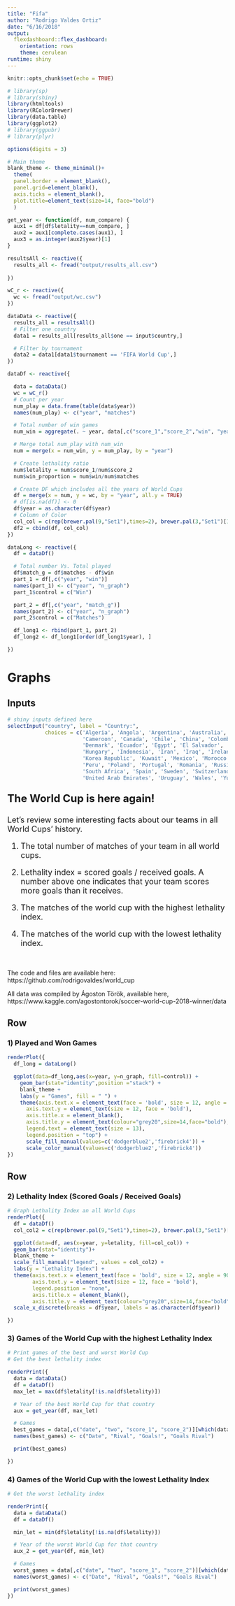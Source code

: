 ```yaml
---
title: "Fifa"
author: "Rodrigo Valdes Ortiz"
date: "6/16/2018"
output:
  flexdashboard::flex_dashboard:
    orientation: rows
    theme: cerulean
runtime: shiny
---
```


```r
knitr::opts_chunk$set(echo = TRUE)

# library(sp)
# library(shiny)
library(htmltools)
library(RColorBrewer)
library(data.table)
library(ggplot2)
# library(ggpubr)
# library(plyr)

options(digits = 3)
```

```r
# Main theme
blank_theme <- theme_minimal()+
  theme(
  panel.border = element_blank(),
  panel.grid=element_blank(),
  axis.ticks = element_blank(),
  plot.title=element_text(size=14, face="bold")
  )
```

```r
get_year <- function(df, num_compare) {
  aux1 = df[df$letality==num_compare, ]
  aux2 = aux1[complete.cases(aux1), ]
  aux3 = as.integer(aux2$year)[1]
}
```

```r
resultsAll <- reactive({
  results_all <- fread("output/results_all.csv")
  
})
```

```r
wC_r <- reactive({
  wc <- fread("output/wc.csv")
})

```


```r
dataData <- reactive({
  results_all = resultsAll()
  # Filter one country
  data1 = results_all[results_all$one == input$country,]

  # Filter by tournament
  data2 = data1[data1$tournament == 'FIFA World Cup',]
})

```

```r
dataDf <- reactive({

  data = dataData()
  wc = wC_r()
  # Count per year
  num_play = data.frame(table(data$year))
  names(num_play) <- c("year", "matches")

  # Total number of win games
  num_win = aggregate(. ~ year, data[,c("score_1","score_2","win", "year")], sum)

  # Merge total num_play with num_win
  num = merge(x = num_win, y = num_play, by = "year")

  # Create lethality ratio
  num$letality = num$score_1/num$score_2
  num$win_proportion = num$win/num$matches

  # Create DF which includes all the years of World Cups
  df = merge(x = num, y = wc, by = "year", all.y = TRUE)
  # df[is.na(df)] <- 0
  df$year = as.character(df$year)
  # Column of Color
  col_col = c(rep(brewer.pal(9,"Set1"),times=2), brewer.pal(3,"Set1")[1:2])
  df2 = cbind(df, col_col)
})
```

```r
dataLong <- reactive({
  df = dataDf()

  # Total number Vs. Total played
  df$match_g = df$matches - df$win
  part_1 = df[,c("year", "win")]
  names(part_1) <- c("year", "n_graph")
  part_1$control = c("Win")

  part_2 = df[,c("year", "match_g")]
  names(part_2) <- c("year", "n_graph")
  part_2$control = c("Matches")

  df_long1 <- rbind(part_1, part_2)
  df_long2 <- df_long1[order(df_long1$year), ]

})
```

Graphs
=====================================  

Inputs {.sidebar}
-------------------------------------

```r
# shiny inputs defined here
selectInput("country", label = "Country:",
            choices = c('Algeria', 'Angola', 'Argentina', 'Australia', 'Austria', 'Belgium', 'Bolivia', 'Bosnia-Herzegovina', 'Brazil', 'Bulgaria',
                        'Cameroon', 'Canada', 'Chile', 'China', 'Colombia', 'Congo DR', 'Costa Rica', 'Croatia', 'Cuba', 'Czech Republic', 'Czechoslovakia',
                        'Denmark', 'Ecuador', 'Egypt', 'El Salvador', 'England', 'France', 'German DR', 'Germany', 'Ghana', 'Greece', 'Haiti', 'Honduras',
                        'Hungary', 'Indonesia', 'Iran', 'Iraq', 'Ireland', 'Israel', 'Italy', 'Ivory Coast', 'Jamaica', 'Japan', 'Korea DPR', 
                        'Korea Republic', 'Kuwait', 'Mexico', 'Morocco', 'Netherlands', 'New Zealand', 'Nigeria', 'Northern Ireland', 'Norway', 'Paraguay',
                        'Peru', 'Poland', 'Portugal', 'Romania', 'Russia', 'Saudi Arabia', 'Scotland', 'Senegal', 'Serbia', 'Slovakia', 'Slovenia', 
                        'South Africa', 'Spain', 'Sweden', 'Switzerland', 'Togo', 'Trinidad and Tobago', 'Tunisia', 'Turkey', 'USA', 'Ukraine', 
                        'United Arab Emirates', 'Uruguay', 'Wales', 'Yugoslavia'), selected = "Mexico")
```


<p align=center><font size=5.5>

<b> The World Cup is here again! </b>

</font>


<p align=justify><font size=4.8>

Let's review some interesting facts about our teams in all World Cups' history. 

1) The total number of matches of your team in all world cups.

2) Lethality index = scored goals / received goals. A number above one indicates that your team scores more goals than it receives. 

3) The matches of the world cup with the highest lethality index.

4) The matches of the world cup with the lowest lethality index.

</font></p>

&emsp;

<p>

The code and files are available here:
https://github.com/rodrigovaldes/world_cup

All data was compiled by Ágoston Török, available here, https://www.kaggle.com/agostontorok/soccer-world-cup-2018-winner/data
</p>



Row
-------------------------------------

### 1) Played and Won Games

```r
renderPlot({
  df_long = dataLong()

  ggplot(data=df_long,aes(x=year, y=n_graph, fill=control)) +
    geom_bar(stat="identity",position ="stack") +
    blank_theme +
    labs(y = "Games", fill = " ") +
    theme(axis.text.x = element_text(face = 'bold', size = 12, angle = 90, vjust = 0.5),
      axis.text.y = element_text(size = 12, face = 'bold'),
      axis.title.x = element_blank(),
      axis.title.y = element_text(colour="grey20",size=14,face="bold"),
      legend.text = element_text(size = 13), 
      legend.position = "top") +
      scale_fill_manual(values=c('dodgerblue2','firebrick4')) +
      scale_color_manual(values=c('dodgerblue2','firebrick4'))
})
```

Row
-------------------------------------

### 2) Lethality Index (Scored Goals / Received Goals)

```r
# Graph Lethality Index an all World Cups
renderPlot({
  df = dataDf()
  col_col2 = c(rep(brewer.pal(9,"Set1"),times=2), brewer.pal(3,"Set1")[1:2])

  ggplot(data=df, aes(x=year, y=letality, fill=col_col)) +
  geom_bar(stat="identity")+
  blank_theme +
  scale_fill_manual("legend", values = col_col2) +
  labs(y = "Lethality Index") +
  theme(axis.text.x = element_text(face = 'bold', size = 12, angle = 90, vjust = 0.5),
        axis.text.y = element_text(size = 12, face = 'bold'),
        legend.position = "none",
        axis.title.x = element_blank(),
        axis.title.y = element_text(colour="grey20",size=14,face="bold")) +
  scale_x_discrete(breaks = df$year, labels = as.character(df$year))

})
```


### 3) Games of the World Cup with the highest Lethality Index

```r
# Print games of the best and worst World Cup
# Get the best lethality index

renderPrint({
  data = dataData()
  df = dataDf()
  max_let = max(df$letality[!is.na(df$letality)])

  # Year of the best World Cup for that country
  aux = get_year(df, max_let)

  # Games
  best_games = data[,c("date", "two", "score_1", "score_2")][which(data$year == aux),]
  names(best_games) <- c("Date", "Rival", "Goals!", "Goals Rival")

  print(best_games)

})

```

### 4) Games of the World Cup with the lowest Lethality Index

```r
# Get the worst lethality index

renderPrint({
  data = dataData()
  df = dataDf()

  min_let = min(df$letality[!is.na(df$letality)])

  # Year of the worst World Cup for that country
  aux_2 = get_year(df, min_let)

  # Games
  worst_games = data[,c("date", "two", "score_1", "score_2")][which(data$year == aux_2),]
  names(worst_games) <- c("Date", "Rival", "Goals!", "Goals Rival")

  print(worst_games)
})
```


